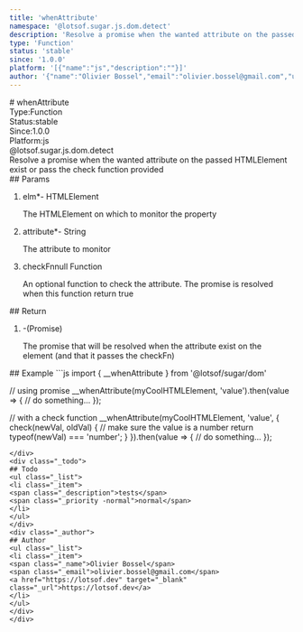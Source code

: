 ```yaml
---
title: 'whenAttribute'
namespace: '@lotsof.sugar.js.dom.detect'
description: 'Resolve a promise when the wanted attribute on the passed HTMLElement exist or pass the check function provided'
type: 'Function'
status: 'stable'
since: '1.0.0'
platform: '[{"name":"js","description":""}]'
author: '{"name":"Olivier Bossel","email":"olivier.bossel@gmail.com","url":"https://lotsof.dev"}'
---
```

<div class="docmap-mdx">
# whenAttribute
<div class="_metas">
<div class="_type"><span class="_type-label">Type:</span><span class="_type-value">Function</span></div>
<div class="_status"><span class="_status-label">Status:</span><span class="_status-value -stable">stable</span></div>
<div class="_since"><span class="_since-label">Since:</span><span class="_since-value">1.0.0</span></div>
<div class="_platform"><span class="_platform-label">Platform:</span><span class="_platform-value -js">js</span></div>
</div>
<div class="_namespace">@lotsof.sugar.js.dom.detect</div>
<div class="_description typo-lead typo-format">
Resolve a promise when the wanted attribute on the passed HTMLElement exist or pass the check function provided
</div>
<div class="_params">
## Params
<ol class="_list">
<li class="_item">
<span class="_name">elm<span class="_required">*</span></span><span class="_default">-</span> <span class="_type">HTMLElement</span>
<p class="_description">The HTMLElement on which to monitor the property</p>
</li>
<li class="_item">
<span class="_name">attribute<span class="_required">*</span></span><span class="_default">-</span> <span class="_type">String</span>
<p class="_description">The attribute to monitor</p>
</li>
<li class="_item">
<span class="_name">checkFn</span><span class="_default">null</span> <span class="_type">Function</span>
<p class="_description">An optional function to check the attribute&period; The promise is resolved when this function return true</p>
</li>
</ol>
</div>
<div class="_return">
## Return
<ol class="_list">
<li class="_item">
<span class="_default">-</span><span class="_type">&lpar;Promise&rpar;</span>
<p class="_description">The promise that will be resolved when the attribute exist on the element &lpar;and that it passes the checkFn&rpar;</p>
</li>
</ol>
</div>
<div class="_examples">
## Example
```js
import { __whenAttribute } from '@lotsof/sugar/dom'

// using promise
__whenAttribute(myCoolHTMLElement, 'value').then(value => {
     // do something...
});

// with a check function
__whenAttribute(myCoolHTMLElement, 'value', {
   check(newVal, oldVal) {
	      // make sure the value is a number
		  return typeof(newVal) === 'number';
   }
}).then(value => {
     // do something...
});
```
</div>
<div class="_todo">
## Todo
<ul class="_list">
<li class="_item">
<span class="_description">tests</span>
<span class="_priority -normal">normal</span>
</li>
</ul>
</div>
<div class="_author">
## Author
<ul class="_list">
<li class="_item">
<span class="_name">Olivier Bossel</span>
<span class="_email">olivier.bossel@gmail.com</span>
<a href="https://lotsof.dev" target="_blank" class="_url">https://lotsof.dev</a>
</li>
</ul>
</div>
</div>